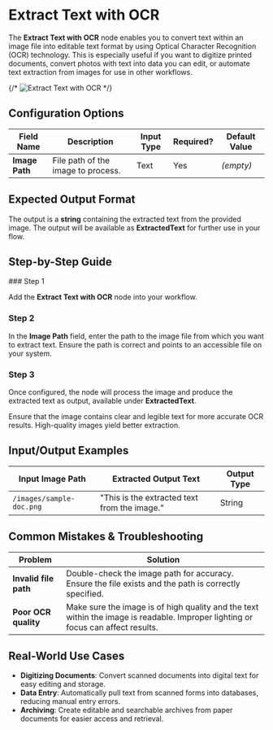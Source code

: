 
# Extract Text with OCR

The **Extract Text with OCR** node enables you to convert text within an image file into editable text format by using Optical Character Recognition (OCR) technology. This is especially useful if you want to digitize printed documents, convert photos with text into data you can edit, or automate text extraction from images for use in other workflows.

{/* ![Extract Text with OCR](./extract-text-with-ocr.png) */}

## Configuration Options

| Field Name     | Description                        | Input Type | Required? | Default Value |
| -------------- | ---------------------------------- | ---------- | --------- | ------------- |
| **Image Path** | File path of the image to process. | Text       | Yes       | _(empty)_     |

## Expected Output Format

The output is a **string** containing the extracted text from the provided image. The output will be available as **ExtractedText** for further use in your flow.

## Step-by-Step Guide

<Steps>
### Step 1

Add the **Extract Text with OCR** node into your workflow.

### Step 2

In the **Image Path** field, enter the path to the image file from which you want to extract text. Ensure the path is correct and points to an accessible file on your system.

### Step 3

Once configured, the node will process the image and produce the extracted text as output, available under **ExtractedText**.

</Steps>

<Callout type="info" title="Tip">
  Ensure that the image contains clear and legible text for more accurate OCR
  results. High-quality images yield better extraction.
</Callout>

## Input/Output Examples

| Input Image Path         | Extracted Output Text                        | Output Type |
| ------------------------ | -------------------------------------------- | ----------- |
| `/images/sample-doc.png` | "This is the extracted text from the image." | String      |

## Common Mistakes & Troubleshooting

| Problem               | Solution                                                                                                                         |
| --------------------- | -------------------------------------------------------------------------------------------------------------------------------- |
| **Invalid file path** | Double-check the image path for accuracy. Ensure the file exists and the path is correctly specified.                            |
| **Poor OCR quality**  | Make sure the image is of high quality and the text within the image is readable. Improper lighting or focus can affect results. |

## Real-World Use Cases

- **Digitizing Documents**: Convert scanned documents into digital text for easy editing and storage.
- **Data Entry**: Automatically pull text from scanned forms into databases, reducing manual entry errors.
- **Archiving**: Create editable and searchable archives from paper documents for easier access and retrieval.
